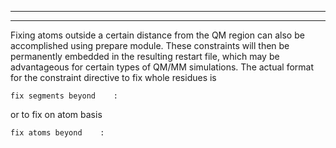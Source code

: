 ----
{{template:QMMM_Restart_and_Topology_Files_Links}}
----
Fixing atoms outside a certain distance from the QM region can also be accomplished using prepare module. These constraints will then be permanently embedded in the resulting restart file, which may be advantageous for certain types of QM/MM simulations. The actual format for the constraint directive to fix whole residues is
 fix segments beyond  <real radius>  <integer residue number>:<string atom name>
or to fix on atom basis

 fix atoms beyond  <real radius>  <integer residue number>:<string atom name>

{{:qmmm_prepare_fix_example}}

